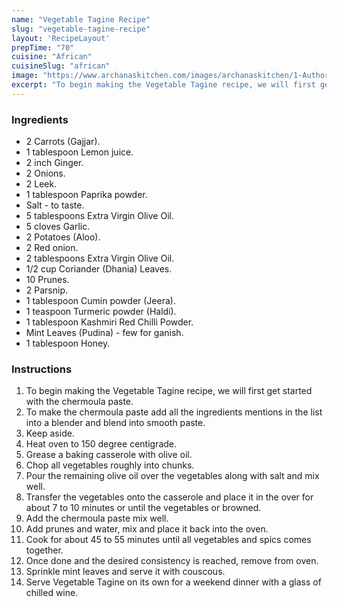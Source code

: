 ---
name: "Vegetable Tagine Recipe"
slug: "vegetable-tagine-recipe"
layout: 'RecipeLayout'
prepTime: "70"
cuisine: "African"
cuisineSlug: "african"
image: "https://www.archanaskitchen.com/images/archanaskitchen/1-Author/jyothir/Vegetable_Tagine.jpg"
excerpt: "To begin making the Vegetable Tagine recipe, we will first get started with the chermoula paste"
---

### Ingredients

- 2 Carrots (Gajjar).
- 1 tablespoon Lemon juice.
- 2 inch Ginger.
- 2 Onions.
- 2 Leek.
- 1 tablespoon Paprika powder.
- Salt - to taste.
- 5 tablespoons Extra Virgin Olive Oil.
- 5 cloves Garlic.
- 2 Potatoes (Aloo).
- 2 Red onion.
- 2 tablespoons Extra Virgin Olive Oil.
- 1/2 cup Coriander (Dhania) Leaves.
- 10 Prunes.
- 2 Parsnip.
- 1 tablespoon Cumin powder (Jeera).
- 1 teaspoon Turmeric powder (Haldi).
- 1 tablespoon Kashmiri Red Chilli Powder.
- Mint Leaves (Pudina) - few for ganish.
- 1 tablespoon Honey.

### Instructions

1. To begin making the Vegetable Tagine recipe, we will first get started with the chermoula paste.
1. To make the chermoula paste add all the ingredients mentions in the list into a blender and blend into smooth paste.
1. Keep aside.
1. Heat oven to 150 degree centigrade.
1. Grease a baking casserole with olive oil.
1. Chop all vegetables roughly into chunks.
1. Pour the remaining olive oil over the vegetables along with salt and mix well.
1. Transfer the vegetables onto the casserole and place it in the over for about 7 to 10 minutes or until the vegetables or browned.
1. Add the chermoula paste mix well.
1. Add prunes and water, mix and place it back into the oven.
1. Cook for about 45 to 55 minutes until all vegetables and spics comes together.
1. Once done and the desired consistency is reached, remove from oven.
1. Sprinkle mint leaves and serve it with couscous.
1. Serve Vegetable Tagine on its own for a weekend dinner with a glass of chilled wine.

